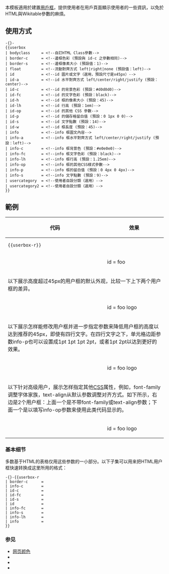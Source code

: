 {{Documentation subpage}}
{{lua|Module:Userbox}}
<!-- PLEASE ADD CATEGORIES AND INTERWIKIS AT THE BOTTOM OF THIS PAGE -->

本模板適用於建置[[wikipedia:用戶框|用戶框]]，提供使用者在用戶頁面顯示使用者的一些資訊，以免於HTML與Wikitable參數的麻煩。

== 使用方式 ==
<!-- 一行一個參數，設定皆獨立 -->
<pre style="overflow: auto">-{}-
{{userbox
| bodyclass     = <!--自訂HTML Class參數-->
| border-c      = <!--邊框色彩 (預設與 id-c 之參數相同)-->
| border-s      = <!--邊框像素大小 (預設值：1)-->
| float         = <!--流動對齊方式 left|right|none (預設值：left)-->
| id            = <!--id 圖片或文字（選用，預設尺寸是x45px）-->
| id-a          = <!--id 水平對齊方式 left/center/right/justify (預設：center)-->
| id-c          = <!--id 的背景色彩 (預設：#d0d0d0)-->
| id-fc         = <!--id 的文字色彩 (預設：black)-->
| id-h          = <!--id 框的像素大小 (預設：45)-->
| id-lh         = <!--id 行高 (預設：1em)-->
| id-op         = <!--id 的其他 CSS 參數-->
| id-p          = <!--id 的儲存格留白值 (預設：0 1px 0 0)-->
| id-s          = <!--id 文字點數 (預設：14)-->
| id-w          = <!--id 框長度 (預設：45)-->
| info          = <!--info 框圖文內容-->
| info-a        = <!--info 框水平對齊方式 left/center/right/justify (預設：left)-->
| info-c        = <!--info 框背景色 (預設：#e0e0e0)-->
| info-fc       = <!--info 框文字色彩 (預設：black)-->
| info-lh       = <!--info 框行高 (預設：1.25em)-->
| info-op       = <!--info 框的其他CSS樣式參數-->
| info-p        = <!--info 框的留白值 (預設：0 4px 0 4px)-->
| info-s        = <!--info 文字點數 (預設：9)-->
| usercategory  = <!--使用者自設分類（選用）-->
| usercategory2 = <!--使用者自設分類（選用）-->
}}
</pre>

<!-- explain what this template's parameters do -- if no params, delete the definition -->
== 範例 ==
{|
!style="width: 300px;"| 代码
!效果
|-
| <pre>{{userbox-r}}</pre> || {{userbox-r}}
|-
| <pre>{{userbox-r
| id            = foo
| id-s          = 20
| id-c          = #ffffee
| info          = ''foo bar''
| info-c        = #ffeeff
| info-s        = 12
| border-c      = #aaffaa
| border-s      = 2
}}</pre> || {{userbox-r|id=foo|id-s=20|id-c=#ffffee|info=''foo bar''|info-c=#ffeeff|info-s=12|border-c=#aaffaa|border-s=2}}
|-
| colspan="2"| 以下展示高度超过45px的用户框的默认外观，比较一下上下两个用户框的差异。
|-
| <pre>{{userbox-r
| id            = foo logo
| id-c          = #ffffee
| info          = ''We are trying to see 
default distance in between text 
lines, and, see the distance in 
between cell content and its border 
and also see total height.''
| info-c        = #ffeeff
| border-c      = #aaffaa
| border-s      = 2
}}</pre> || {{userbox-r|id=foo logo|id-c=#ffffee|info=''We are trying to see default distance in between text lines, and, see the distance in between cell content and its border and also see total height.''|info-c=#ffeeff|border-c=#aaffaa|border-s=2}}
|-
| colspan="2"| 以下展示怎样能修改用户框并进一步指定参数来降低用户框的高度以达到推荐的45px，即使有四行文字。在四行文字之下，单元格边距参数info-p也可以设置成1pt 1pt 1pt 2pt，或者1pt 2pt以达到更好的效果。
|-
| <pre>{{userbox-r
| id            = foo logo
| id-s          = 14
| id-c          = #ffffee
| id-lh         = 1.1em
| info          = ''We have specified values 
to lessen the distance in between 
text lines & padding space in between 
cell content and its border.''
| info-c        = #ffeeff
| info-s        = 8
| info-p        = 1pt
| info-lh       = 1.05em
| border-c      = #aaffaa
| border-s      = 1
}}</pre> || {{userbox-r|id=foo logo|id-s=14|id-lh=1.1em|id-c=#ffffee|info=''We have specified values to lessen the distance in between text lines & padding space in between cell content and its border.''|info-c=#ffeeff|info-s=8|info-p=1pt|info-lh=1.05em|border-c=#aaffaa|border-s=1}}
|-
| colspan="2"| 以下针对高级用户，展示怎样指定其他[[CSS]]属性，例如，font-family调整字体家族，text-align从默认参数调整对齐方式。如下所示，右边是2个用户框：上面一个是不带font-family或text-align参数；下面一个是以填写info-op参数来使用此类代码显示的。
|-
| <pre>{{userbox-r
| id            = foo logo
| id-s          = 14
| id-c          = #ffe
| id-lh         = 1.1em
| info          = foo bar
| info-c        = #fef
| info-s        = 14
| info-op       = font-family:'Courier New';
| border-c      = #afa
| border-s      = 2
}}</pre> || colspan="2"| {{Userbox-r|id=foo logo|id-s=14|id-lh=1.1em|id-c=#ffe|info=foo bar|info-c=#fef|info-s=14|border-c=#afa|border-s=2}} <br style="clear:both">&#160;<br /> {{Userbox-r|id=foo logo|id-s=14|id-lh=1.1em|id-c=#ffe|info=foo bar|info-c=#fef|info-s=14|info-op=font-family:'Courier New';|border-c=#afa|border-s=2}}
|}

=== 基本细节 ===

多数基于HTML的表格仅用这些参数的一小部分。以下子集可以用来把HTML用户框快速转换成这里所用的格式：

<pre>-{}-{{userbox-r
| border-c      = 
| info-c        = 
| id-c          = 
| id-fc         = 
| id-s          = 
| id            = 
| info-fc       = 
| info-s        = 
| info-lh       = 
| info          = 
}}</pre>

=== 参见 ===
* [[网页颜色]]
* {{tl|Userbox}}
* {{tl|Userbox-2}}
* {{tl|Userbox-m}}

<includeonly>{{Sandbox other||<!-- 本行下加入模板的分類，跨維基連結加入Wikidata（參見[[Wikipedia:Wikidata]]） -->
[[Category:元用户框模板| ]]
}}</includeonly>